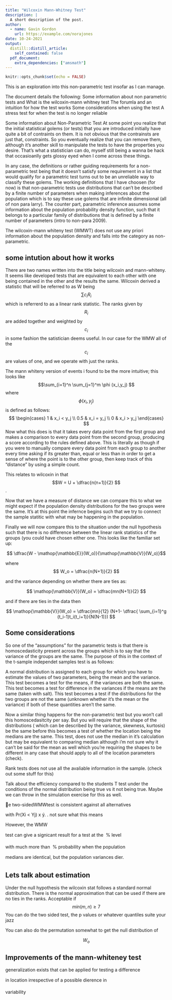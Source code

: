 ```yaml
---
title: "Wilcoxin Mann-Whitney Test"
description: |
  A short description of the post.
author:
  - name: Gavin Gordon
    url: https://example.com/norajones
date: 10-24-2021
output:
  distill::distill_article:
    self_contained: false
  pdf_document:
    extra_dependencies: ["amsmath"]
---
```


```r
knitr::opts_chunk$set(echo = FALSE)
```

This is an exploration into this non-parametric test insofar as I can manage.

The document details the following: Some information about non parametric tests and What is the wilcoxin-mann whitney test The forumla and an intuition for how the test works Some considerations when using the test A stress test for when the test is no longer reliable

Some information about Non-Parametric Test At some point you realize that the initial statistical golems (or tests) that you are introduced initially have quite a bit of contraints on them. It is not obvious that the contrainsts are just that, constraints. So you eventually realize that you can remove them, although it's another skill to manipulate the tests to have the properties you desire. That's what a statistician can do, myself still being a wanna be hack that occasioanlly gets glossy eyed when I come across these things.

In any case, the definitions or rather guiding requirements for a non-parametric test being that it doesn't satisfy some requirement in a list that would qualify for a parametric test turns out to be an unreliable way to classify these golems. The working definitions that I have choosen (for now) is that non-parametric tests use distributions that can't be described by a finite number of parameters when making inferences about the population which is to say these use golems that are infinite dimensional (all of non para larry). The counter part, parametric inference assumes some information about the population probability density function, such that it belongs to a particular family of distributions that is defined by a finite number of parameters (intro to non-para 2009).

The wilcoxin-mann whiteny test (WMWT) does not use any priori information about the population density and falls into the category as non-parametric.

## some intution about how it works

There are two names written into the title being wilcoxin and mann-whiteny. It seems like developed tests that are equivalent to each other with one being contained in the other and the results the same. Wilcoxin derived a statistic that will be referred to as W being $$\sum c_i R_i$$ which is referrerd to as a linear rank statistic. The ranks given by $$R_i$$ are added together and weighted by $$c_i$$ in some fashion the satistician deems useful. In our case for the WMW all of the $$c_i$$ are values of one, and we operate with just the ranks.

The mann whiteny version of events i found to be the more intuitive; this looks like $$\sum_{i=1}^n \sum_{j=1}^m \phi (x_i,y_j) $$ where $$\phi (x_i,y_j)$$ is defined as follows: $$ \begin{cases} 
      1 & x_i < y_j \\
      0.5 & x_i = y_j \\
      0 & x_i > y_j 
   \end{cases}
$$ Now what this does is that it takes every data point from the first group and makes a comparison to every data point from the second group, producing a score according to the rules defined above. This is literally as though if you were to manually compare every data point from each group to another every time asking if its greater than, equal or less than in order to get a sense of where the point is to the other group, then keep track of this "distance" by using a simple count.

This relates to wilcoxin in that $$W = U + \dfrac{n(n+1)}{2} $$.

Now that we have a measure of distance we can compare this to what we might expect if the population density distributions for the two groups were the same. It's at this point the infernce begins such that we try to connect the sample statitic with what may be happening in the population.

Finally we will now compare this to the situation under the null hypothesis such that there is no difference between the linear rank statistics of the groups (you could have chosen either one. This looks like the familiar set up:

$$ \dfrac{W - \mathop{\mathbb{E}}(W_o)}{\mathop{\mathbb{V}}(W_o)}$$

where $$
W_o = \dfrac{n(N+1)}{2}
$$

and the variance depending on whether there are ties as:

$$
\mathop{\mathbb{V}}(W_o) = \dfrac{mn(N+1)}{2}
$$

and if there are ties in the data then

$$
\mathop{\mathbb{V}}(W_o) = \dfrac{mn}{12} (N+1- \dfrac{ \sum_{i=1}^g (t_i-1)t_i(t_i+1)}{N(N-1)})
$$

## Some considerations

So one of the "assumptions" for the parametric tests is that there is homoscedasticity present across the groups which is to say that the variance of the groups are the same. The purpose of this in the context of the t-sample independet samples test is as follows:

A normal distribution is assigned to each group for which you have to estimate the values of two parameters, being the mean and the variance. This test becomes a test for the means, if the variances are both the same. This test becomes a test for difference in the variances if the means are the same (taken with salt). This test becomes a test if the distributions for the two groups are not the same (unknown whether it's the mean or the variance) if both of these quantities aren't the same.

Now a similar thing happens for the non-parametric test but you won't call this homoscedasitcity per say. But you will require that the shape of the distributions ( which can be described by the variance, skewness, kurtosis) be the same before this becomes a test of whether the location being the medians are the same. This test, does not use the median in it's calculation but may be equivalent to comparing median although i'm not sure why it can't be said for the mean as well which you're requiring the shapes to be different in any case that should apply to all of the location parameters (check).

Rank tests does not use all the avaliable information in the sample. (check out some stuff for this)

Talk about the efficiency compared to the students T test under the conditions of the normal distribution being true vs it not being true. Maybe we can throw in the simulation exercise for this as well.

e two-sidedWMWtest is consistent against all alternatives

with Pr(Xi \< Yj) x ý. . not sure what this means

However, the WMW

test can give a signicant result for a test at the  % level

with much more than  % probability when the population

medians are identical, but the population variances dier.

## Lets talk about estimation

Under the null hypothesis the wilcoxin stat follows a standard normal distribution. There is the normal approximation that can be used if there are no ties in the ranks. Acceptable if $$min(m,n) \geq 7$$ You can do the two sided test, the p values or whatever quantiles suite your jazz

You can also do the permutation somewhat to get the null distribution of

$$
W_o
$$

## Improvements of the mann-whiteney test

generalization exists that can be applied for testing a difference

in location irrespective of a possible dierence in

variability
